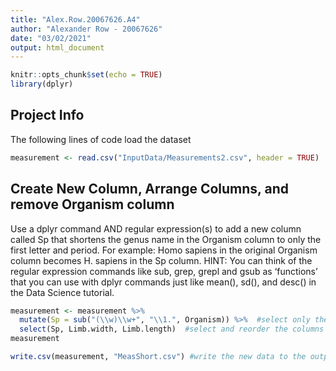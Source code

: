 ```yaml
---
title: "Alex.Row.20067626.A4"
author: "Alexander Row - 20067626"
date: "03/02/2021"
output: html_document
---
```


```r
knitr::opts_chunk$set(echo = TRUE)
library(dplyr)
```

## Project Info



The following lines of code load the dataset
```r
measurement <- read.csv("InputData/Measurements2.csv", header = TRUE)
```

## Create New Column, Arrange Columns, and remove Organism column

Use a dplyr command AND regular expression(s) to add a new column called Sp that shortens the genus name in the Organism column to only the first letter and period. For example: Homo sapiens in the original Organism column becomes H. sapiens in the Sp column. HINT: You can think of the regular expression commands like sub, grep, grepl and gsub as 'functions' that you can use with dplyr commands just like mean(), sd(), and desc() in the Data Science tutorial.

```r
measurement <- measurement %>% 
  mutate(Sp = sub("(\\w)\\w+", "\\1.", Organism)) %>%  #select only the first letter and place a period after it 
  select(Sp, Limb.width, Limb.length)  #select and reorder the columns 
measurement
```

```r
write.csv(measurement, "MeasShort.csv") #write the new data to the output file
```





